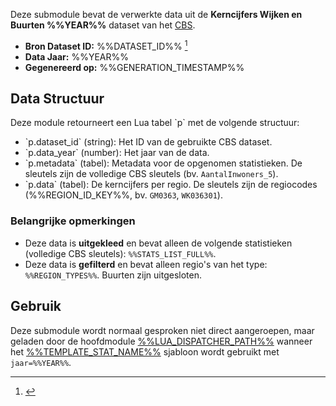 {{Documentatie}}
Deze submodule bevat de verwerkte data uit de '''Kerncijfers Wijken en Buurten %%YEAR%%''' dataset van het [[CBS]].

* '''Bron Dataset ID:''' %%DATASET_ID%% <ref name="CBS_KWB%%YEAR%%">{{Citeer web|url=https://opendata.cbs.nl/statline/#/CBS/nl/dataset/%%DATASET_ID%%/table?dl=40544|titel=Kerncijfers Wijken en Buurten %%YEAR%%|uitgever=CBS}}</ref>
* '''Data Jaar:''' %%YEAR%%
* '''Gegenereerd op:''' %%GENERATION_TIMESTAMP%%

== Data Structuur ==
Deze module retourneert een Lua tabel `p` met de volgende structuur:
* `p.dataset_id` (string): Het ID van de gebruikte CBS dataset.
* `p.data_year` (number): Het jaar van de data.
* `p.metadata` (tabel): Metadata voor de opgenomen statistieken. De sleutels zijn de volledige CBS sleutels (bv. <code>AantalInwoners_5</code>).
* `p.data` (tabel): De kerncijfers per regio. De sleutels zijn de regiocodes (%%REGION_ID_KEY%%, bv. <code>GM0363</code>, <code>WK036301</code>).

=== Belangrijke opmerkingen ===
* Deze data is '''uitgekleed''' en bevat alleen de volgende statistieken (volledige CBS sleutels): <code>%%STATS_LIST_FULL%%</code>.
* Deze data is '''gefilterd''' en bevat alleen regio's van het type: <code>%%REGION_TYPES%%</code>. Buurten zijn uitgesloten.

== Gebruik ==
Deze submodule wordt normaal gesproken niet direct aangeroepen, maar geladen door de hoofdmodule [[%%LUA_DISPATCHER_PATH%%]] wanneer het [[%%TEMPLATE_STAT_PATH%%|%%TEMPLATE_STAT_NAME%%]] sjabloon wordt gebruikt met <code>jaar=%%YEAR%%</code>.

<includeonly>
<!-- Plaats categorieën specifiek voor deze datamodule hier, indien nodig -->
</includeonly>